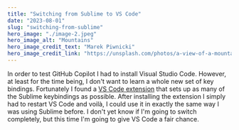 ```yaml
---
title: "Switching from Sublime to VS Code"
date: "2023-08-01"
slug: "switching-from-sublime"
hero_image: "./image-2.jpeg"
hero_image_alt: "Mountains"
hero_image_credit_text: "Marek Piwnicki"
hero_image_credit_link: "https://unsplash.com/photos/a-view-of-a-mountain-range-covered-in-clouds-K130ymchUp0"
---
```


In order to test GitHub Copilot I had to install Visual Studio Code. However, 
at least for the time being, I don't want to learn a whole new set of key bindings. 
Fortunately I found a 
[VS Code extension](https://marketplace.visualstudio.com/items?itemName=ms-vscode.sublime-keybindings) 
that sets up as many of the Sublime keybindings as possible. 
After installing the extension I simply had to restart VS Code and voilà, 
I could use it in exactly the same way I was using Sublime before. 
I don't yet know if I'm going to switch completely, 
but this time I'm going to give VS Code a fair chance.


  